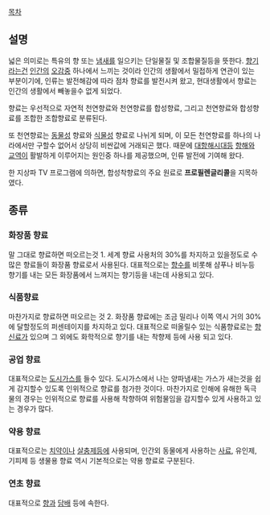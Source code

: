 [[목차]]
== 설명 ==
넓은 의미로는 특유의 향 또는 [[냄새]]를 일으키는 단일물질 및 조합물질등을 뜻한다.
[[향기]]라는건 [[인간]]의 [[오감]]중 하나에서 느끼는 것이라 인간의 생활에서 밀접하게 연관이 있는 부분이기에, 인류는 발전해감에 따라 점차 향료를 발전시켜 왔고, 현대생활에서 향료는 인간의 생활에서 빼놓을수 없게 되었다.

향료는 우선적으로 자연적 천연향료와 천연향료를 합성향료, 그리고 천연향료와 합성향료를 조합한 조합향료로 분류된다.

또 천연향료는 [[동물]]성 향료와 [[식물]]성 향료로 나뉘게 되며, 이 모든 천연향료를 하나의 나라에서만 구할수 없어서 상당히 비싼값에 거래되곤 했다. 때문에 [[대항해시대]]등 [[항해]]와 [[교역]]이 활발하게 이루어지는 원인중 하나를 제공했으며, 인류 발전에 기여해 왔다.

한 지상파 TV 프로그램에 의하면, 합성착향료의 주요 원료로 '''프로필렌글리콜'''을 지목하였다.
== 종류 ==
=== 화장품 향료 ===
말 그대로 향료하면 떠오르는것 1. 세계 향료 사용처의 30%를 차지하고 있을정도로 수많은 향료들이 화장품 향료로서 사용된다.
대표적으로는 [[향수]]를 비롯해 샴푸나 비누등 향기를 내는 모든 화장품에서 느껴지는 향기등을 내는데 사용되고 있다.
=== 식품향료 ===
마찬가지로 향료하면 떠오르는 것 2. 화장품 향료에는 조금 밀리나 이쪽 역시 거의 30%에 달할정도의 퍼센테이지를 차지하고 있다.
대표적으로 떠올릴수 있는 식품향료로는 [[향신료]]가 있으며 그 외에도 화학적으로 향기를 내는 착향제 등에 사용 되고 있다.
=== 공업 향료 ===
대표적으로는 [[도시가스]]를 들수 있다. 도시가스에서 나는 양파냄새는 가스가 새는것을 쉽게 감지할수 있도록 인위적으로 향료를 첨가한 것이다. 마찬가지로 인해에 유해한 독극물의 경우는 인위적으로 향료를 사용해 착향하여 위험물임을 감지할수 있게 사용하고 있는 경우가 많다.
=== 약용 향료 ===
대표적으로는 [[치약]]이나 [[살충제]]등에 사용되며, 인간외 동물에게 사용하는 [[사료]], 유인제, 기피제 등 생물용 향료 역시 기본적으로는 약용 향료로 구분된다.
=== 연초 향료 ===
대표적으로 [[향]]과 [[담배]] 등에 속한다.
